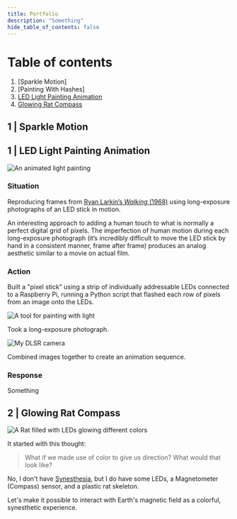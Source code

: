 ```yaml
---
title: Portfolio
description: "Something"
hide_table_of_contents: false
---
```



# Table of contents

1. [Sparkle Motion]
1. [Painting With Hashes]
1. [LED Light Painting Animation](#1--led-light-painting-animation)
1. [Glowing Rat Compass](#2--glowing-rat-compass)

## 1 | Sparkle Motion

## 1 | LED Light Painting Animation

![An animated light painting](./_img/light-painting-animation.gif)

### Situation

Reproducing frames from [Ryan Larkin’s _Walking_ (1968)](https://www.nfb.ca/film/walking/) using long-exposure photographs of an LED stick in motion.

An interesting approach to adding a human touch to what is normally a perfect digital grid of pixels. The imperfection of human motion during each long-exposure photograph (it’s incredibly difficult to move the LED stick by hand in a consistent manner, frame after frame) produces an analog aesthetic similar to a movie on actual film.

### Action

Built a "pixel stick" using a strip of individually addressable LEDs connected to a Raspberry Pi, running a Python script that flashed each row of pixels from an image onto the LEDs.

![A tool for painting with light](./_img/led-stick_small.gif)

Took a long-exposure photograph.

![My DLSR camera](./_img/DLSR.JPG)

Combined images together to create an animation sequence.

### Response

Something

## 2 | Glowing Rat Compass

![A Rat filled with LEDs glowing different colors](./_img/rat_compass_small.gif)

It started with this thought:

> What if we made use of color to give us direction?
> What would that look like?

No, I don't have [Synesthesia](https://en.wikipedia.org/wiki/Synesthesia), but I do have some LEDs, a Magnetometer (Compass) sensor, and a plastic rat skeleton.

Let's make it possible to interact with Earth's magnetic field as a colorful, synesthetic experience.

<MaybeInteractive alt="testing" src="/img/og_color_concept.gif">
  <ColorWheel />
</MaybeInteractive>
